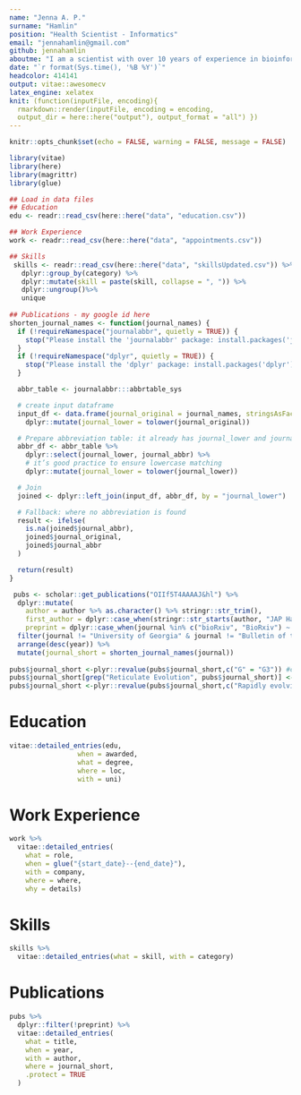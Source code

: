 ```yaml
---
name: "Jenna A. P."
surname: "Hamlin"
position: "Health Scientist - Informatics"
email: "jennahamlin@gmail.com"
github: jennahamlin
aboutme: "I am a scientist with over 10 years of experience in bioinformatics, genomics, and classical genetics. My training includes a broad set of skills and approaches including programming and experimental design to evolutionary biology and species distribution modeling. Currently, I work at the intersection of public health (ph), ph tool development, and the study of pathogens, with a focus on reproducible research."
date: "`r format(Sys.time(), '%B %Y')`"
headcolor: 414141
output: vitae::awesomecv
latex_engine: xelatex
knit: (function(inputFile, encoding){
  rmarkdown::render(inputFile, encoding = encoding,
  output_dir = here::here("output"), output_format = "all") })
--- 
```


```r
knitr::opts_chunk$set(echo = FALSE, warning = FALSE, message = FALSE)

library(vitae)
library(here)
library(magrittr)
library(glue)
```

```r
## Load in data files
## Education
edu <- readr::read_csv(here::here("data", "education.csv"))

## Work Experience
work <- readr::read_csv(here::here("data", "appointments.csv"))

## Skills
 skills <- readr::read_csv(here::here("data", "skillsUpdated.csv")) %>% 
   dplyr::group_by(category) %>% 
   dplyr::mutate(skill = paste(skill, collapse = ", ")) %>% 
   dplyr::ungroup()%>% 
   unique
 
## Publications - my google id here
shorten_journal_names <- function(journal_names) {
  if (!requireNamespace("journalabbr", quietly = TRUE)) {
    stop("Please install the 'journalabbr' package: install.packages('journalabbr')")
  }
  if (!requireNamespace("dplyr", quietly = TRUE)) {
    stop("Please install the 'dplyr' package: install.packages('dplyr')")
  }

  abbr_table <- journalabbr:::abbrtable_sys

  # create input dataframe
  input_df <- data.frame(journal_original = journal_names, stringsAsFactors = FALSE) %>%
    dplyr::mutate(journal_lower = tolower(journal_original))

  # Prepare abbreviation table: it already has journal_lower and journal_abbr
  abbr_df <- abbr_table %>%
    dplyr::select(journal_lower, journal_abbr) %>%
    # it’s good practice to ensure lowercase matching
    dplyr::mutate(journal_lower = tolower(journal_lower))

  # Join
  joined <- dplyr::left_join(input_df, abbr_df, by = "journal_lower")

  # Fallback: where no abbreviation is found
  result <- ifelse(
    is.na(joined$journal_abbr),
    joined$journal_original,
    joined$journal_abbr
  )

  return(result)
}

 pubs <- scholar::get_publications("OIIf5T4AAAAJ&hl") %>%
  dplyr::mutate(
    author = author %>% as.character() %>% stringr::str_trim(),
    first_author = dplyr::case_when(stringr::str_starts(author, "JAP Hamlin") ~ TRUE, TRUE ~ FALSE),
    preprint = dplyr::case_when(journal %in% c("bioRxiv", "BioRxiv") ~ TRUE, TRUE ~ FALSE) ) %>%
  filter(journal != "University of Georgia" & journal != "Bulletin of the Ecological Society of America") %>%
  arrange(desc(year)) %>%
  mutate(journal_short = shorten_journal_names(journal))
 
pubs$journal_short <-plyr::revalue(pubs$journal_short,c("G" = "G3")) #corrects G to G3
pubs$journal_short[grep("Reticulate Evolution", pubs$journal_short)] <- "Reticulate Evolution"
pubs$journal_short <-plyr::revalue(pubs$journal_short,c("Rapidly evolving genes and genetic systems" = "Rapidly Evol. Genes Genet. Syst.")) 

```

# Education

```r
vitae::detailed_entries(edu, 
                 when = awarded,
                 what = degree,
                 where = loc,
                 with = uni)
```

# Work Experience

```r

work %>% 
  vitae::detailed_entries(
    what = role,
    when = glue("{start_date}--{end_date}"),
    with = company,
    where = where,
    why = details)

```

# Skills

```r
skills %>% 
  vitae::detailed_entries(what = skill, with = category)
```

# Publications

```r
pubs %>%
  dplyr::filter(!preprint) %>%
  vitae::detailed_entries(
    what = title,
    when = year,
    with = author,
    where = journal_short,
    .protect = TRUE
  )
```

